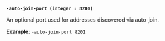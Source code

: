 <a id="operator-flag-auto-join-port" />

**`-auto-join-port (integer : 8200)`**

An optional port used for addresses discovered via auto-join.

**Example**: `-auto-join-port 8201`
